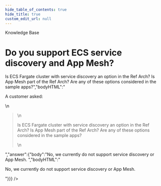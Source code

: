```yaml
---
hide_table_of_contents: true
hide_title: true
custom_edit_url: null
---
```



<CenterLayout>
<span className="searchCategory">Knowledge Base</span>
<h1>Do you support ECS service discovery and App Mesh?</h1>
<GitHub discussion={{"id":"D_kwDOF8slf84AOB0T","number":53,"author":{"login":"zackproser"},"title":"Do you support ECS service discovery and App Mesh?","body":"A customer asked: \r\n> Is ECS Fargate cluster with service discovery an option in the Ref Arch? Is App Mesh part of the Ref Arch? Are any of these options considered in the sample apps?","bodyHTML":"<p dir=\"auto\">A customer asked:</p>\n<blockquote>\n<p dir=\"auto\">Is ECS Fargate cluster with service discovery an option in the Ref Arch? Is App Mesh part of the Ref Arch? Are any of these options considered in the sample apps?</p>\n</blockquote>","answer":{"body":"No, we currently do not support service discovery or App Mesh. ","bodyHTML":"<p dir=\"auto\">No, we currently do not support service discovery or App Mesh.</p>"}}} />

</CenterLayout>
  

<!-- ##DOCS-SOURCER-START
{
  "sourcePlugin": "github-discussions",
  "hash": "7d312ca49db1a9cc3ca9b0d5db6a9319"
}
##DOCS-SOURCER-END -->
